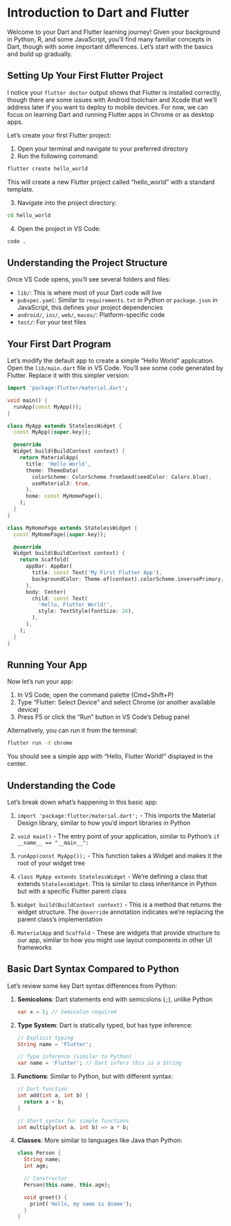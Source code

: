 # Introduction to Dart and Flutter

Welcome to your Dart and Flutter learning journey! Given your background in Python, R, and some JavaScript, you'll find many familiar concepts in Dart, though with some important differences. Let's start with the basics and build up gradually.

## Setting Up Your First Flutter Project

I notice your `flutter doctor` output shows that Flutter is installed correctly, though there are some issues with Android toolchain and Xcode that we'll address later if you want to deploy to mobile devices. For now, we can focus on learning Dart and running Flutter apps in Chrome or as desktop apps.

Let's create your first Flutter project:

1. Open your terminal and navigate to your preferred directory
2. Run the following command:

```bash
flutter create hello_world
```

This will create a new Flutter project called "hello_world" with a standard template.

3. Navigate into the project directory:

```bash
cd hello_world
```

4. Open the project in VS Code:

```bash
code .
```

## Understanding the Project Structure

Once VS Code opens, you'll see several folders and files:

- `lib/`: This is where most of your Dart code will live
- `pubspec.yaml`: Similar to `requirements.txt` in Python or `package.json` in JavaScript, this defines your project dependencies
- `android/`, `ios/`, `web/`, `macos/`: Platform-specific code
- `test/`: For your test files

## Your First Dart Program

Let's modify the default app to create a simple "Hello World" application. Open the `lib/main.dart` file in VS Code. You'll see some code generated by Flutter. Replace it with this simpler version:

```dart
import 'package:flutter/material.dart';

void main() {
  runApp(const MyApp());
}

class MyApp extends StatelessWidget {
  const MyApp({super.key});

  @override
  Widget build(BuildContext context) {
    return MaterialApp(
      title: 'Hello World',
      theme: ThemeData(
        colorScheme: ColorScheme.fromSeed(seedColor: Colors.blue),
        useMaterial3: true,
      ),
      home: const MyHomePage(),
    );
  }
}

class MyHomePage extends StatelessWidget {
  const MyHomePage({super.key});

  @override
  Widget build(BuildContext context) {
    return Scaffold(
      appBar: AppBar(
        title: const Text('My First Flutter App'),
        backgroundColor: Theme.of(context).colorScheme.inversePrimary,
      ),
      body: Center(
        child: const Text(
          'Hello, Flutter World!',
          style: TextStyle(fontSize: 24),
        ),
      ),
    );
  }
}
```

## Running Your App

Now let's run your app:

1. In VS Code, open the command palette (Cmd+Shift+P)
2. Type "Flutter: Select Device" and select Chrome (or another available device)
3. Press F5 or click the "Run" button in VS Code's Debug panel

Alternatively, you can run it from the terminal:

```bash
flutter run -d chrome
```

You should see a simple app with "Hello, Flutter World!" displayed in the center.

## Understanding the Code

Let's break down what's happening in this basic app:

1. `import 'package:flutter/material.dart';` - This imports the Material Design library, similar to how you'd import libraries in Python

2. `void main()` - The entry point of your application, similar to Python's `if __name__ == "__main__":`

3. `runApp(const MyApp());` - This function takes a Widget and makes it the root of your widget tree

4. `class MyApp extends StatelessWidget` - We're defining a class that extends `StatelessWidget`. This is similar to class inheritance in Python but with a specific Flutter parent class

5. `Widget build(BuildContext context)` - This is a method that returns the widget structure. The `@override` annotation indicates we're replacing the parent class's implementation

6. `MaterialApp` and `Scaffold` - These are widgets that provide structure to our app, similar to how you might use layout components in other UI frameworks

## Basic Dart Syntax Compared to Python

Let's review some key Dart syntax differences from Python:

1. **Semicolons**: Dart statements end with semicolons (`;`), unlike Python
   ```dart
   var x = 5; // Semicolon required
   ```

2. **Type System**: Dart is statically typed, but has type inference:
   ```dart
   // Explicit typing
   String name = 'Flutter';
   
   // Type inference (similar to Python)
   var name = 'Flutter'; // Dart infers this is a String
   ```

3. **Functions**: Similar to Python, but with different syntax:
   ```dart
   // Dart function
   int add(int a, int b) {
     return a + b;
   }
   
   // Short syntax for simple functions
   int multiply(int a, int b) => a * b;
   ```

4. **Classes**: More similar to languages like Java than Python:
   ```dart
   class Person {
     String name;
     int age;
     
     // Constructor
     Person(this.name, this.age);
     
     void greet() {
       print('Hello, my name is $name');
     }
   }
   ```
